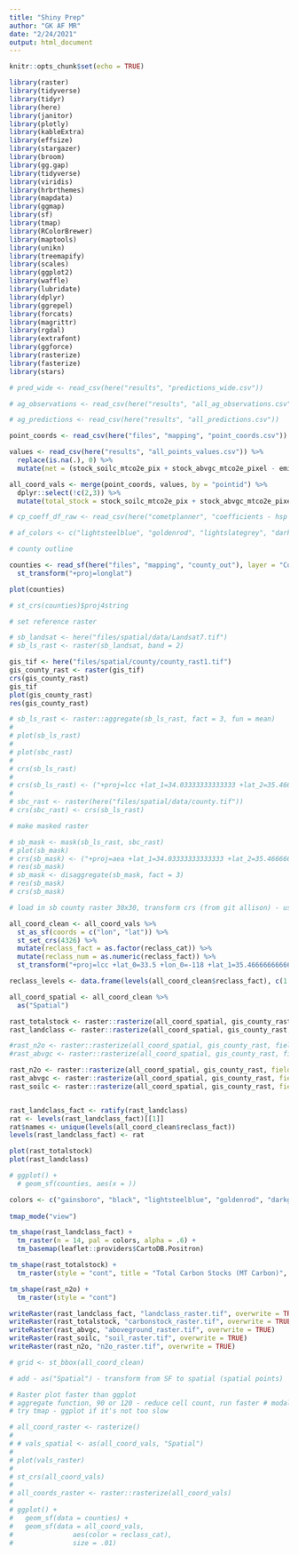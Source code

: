 ```yaml
---
title: "Shiny Prep"
author: "GK AF MR"
date: "2/24/2021"
output: html_document
---
```


```r
knitr::opts_chunk$set(echo = TRUE)

library(raster)
library(tidyverse)
library(tidyr)
library(here)
library(janitor)
library(plotly)
library(kableExtra)
library(effsize)
library(stargazer)
library(broom)
library(gg.gap)
library(tidyverse)
library(viridis)
library(hrbrthemes)
library(mapdata)
library(ggmap)
library(sf)
library(tmap)
library(RColorBrewer)
library(maptools)
library(unikn)
library(treemapify)
library(scales)
library(ggplot2)
library(waffle)
library(lubridate)
library(dplyr)
library(ggrepel)
library(forcats)
library(magrittr)
library(rgdal)
library(extrafont)
library(ggforce)
library(rasterize)
library(fasterize)
library(stars)

```

```r

# pred_wide <- read_csv(here("results", "predictions_wide.csv")) 

# ag_observations <- read_csv(here("results", "all_ag_observations.csv"))

# ag_predictions <- read_csv(here("results", "all_predictions.csv")) 

point_coords <- read_csv(here("files", "mapping", "point_coords.csv"))

values <- read_csv(here("results", "all_points_values.csv")) %>% 
  replace(is.na(.), 0) %>% 
  mutate(net = (stock_soilc_mtco2e_pix + stock_abvgc_mtco2e_pixel - emit_no_mtco2e_pix))

all_coord_vals <- merge(point_coords, values, by = "pointid") %>% 
  dplyr::select(!c(2,3)) %>% 
  mutate(total_stock = stock_soilc_mtco2e_pix + stock_abvgc_mtco2e_pixel)

# cp_coeff_df_raw <- read_csv(here("cometplanner", "coefficients - hsp - Combined.csv"))

# af_colors <- c("lightsteelblue", "goldenrod", "lightslategrey", "darkred", "sandybrown", "green4", "purple4")

```

```r
# county outline

counties <- read_sf(here("files", "mapping", "county_out"), layer = "CountyOutline") %>% 
  st_transform("+proj=longlat")

plot(counties)

# st_crs(counties)$proj4string

# set reference raster

# sb_landsat <- here("files/spatial/data/Landsat7.tif")
# sb_ls_rast <- raster(sb_landsat, band = 2)

gis_tif <- here("files/spatial/county/county_rast1.tif")
gis_county_rast <- raster(gis_tif)
crs(gis_county_rast)
gis_tif
plot(gis_county_rast)
res(gis_county_rast)

# sb_ls_rast <- raster::aggregate(sb_ls_rast, fact = 3, fun = mean)
# 
# plot(sb_ls_rast)
# 
# plot(sbc_rast)
# 
# crs(sb_ls_rast)
# 
# crs(sb_ls_rast) <- ("+proj=lcc +lat_1=34.03333333333333 +lat_2=35.46666666666667 +lat_0=33.5 +lon_0=-118 +x_0=2000000 +y_0=500000.0000000002 +ellps=GRS80 +datum=NAD83 +to_meter=0.3048006096012192 +no_defs")
# 
# sbc_rast <- raster(here("files/spatial/data/county.tif"))
# crs(sbc_rast) <- crs(sb_ls_rast)

# make masked raster

# sb_mask <- mask(sb_ls_rast, sbc_rast)
# plot(sb_mask)
# crs(sb_mask) <- ("+proj=aea +lat_1=34.03333333333333 +lat_2=35.46666666666667 +lat_0=33.5 +lon_0=-118 +x_0=2000000 +y_0=500000.0000000002 +ellps=GRS80 +datum=NAD83 +to_meter=0.3048006096012192 +no_defs")
# res(sb_mask)
# sb_mask <- disaggregate(sb_mask, fact = 3)
# res(sb_mask)
# crs(sb_mask)

# load in sb county raster 30x30, transform crs (from git allison) - use rasterize, take sb county base raster, rasterize function - field 1 per raster - must be numeric, assign # values to land class types 

all_coord_clean <- all_coord_vals %>% 
  st_as_sf(coords = c("lon", "lat")) %>% 
  st_set_crs(4326) %>% 
  mutate(reclass_fact = as.factor(reclass_cat)) %>% 
  mutate(reclass_num = as.numeric(reclass_fact)) %>% 
  st_transform("+proj=lcc +lat_0=33.5 +lon_0=-118 +lat_1=35.4666666666667 +lat_2=34.0333333333333 +x_0=2000000.0001016 +y_0=500000.0001016 +datum=NAD83 +units=us-ft +no_defs")

reclass_levels <- data.frame(levels(all_coord_clean$reclass_fact), c(1:14))

all_coord_spatial <- all_coord_clean %>% 
  as("Spatial")

rast_totalstock <- raster::rasterize(all_coord_spatial, gis_county_rast, field = 'total_stock', fun = mean) 
rast_landclass <- raster::rasterize(all_coord_spatial, gis_county_rast, field = 'reclass_num', fun = "last")

#rast_n2o <- raster::rasterize(all_coord_spatial, gis_county_rast, field = 'noemit', fun = mean)
#rast_abvgc <- raster::rasterize(all_coord_spatial, gis_county_rast, field = 'noemit', fun = mean)

rast_n2o <- raster::rasterize(all_coord_spatial, gis_county_rast, field = 'emit_no_mtco2e_pix', fun = mean)
rast_abvgc <- raster::rasterize(all_coord_spatial, gis_county_rast, field = 'stock_abvgc_mtco2e_pixel', fun = mean)
rast_soilc <- raster::rasterize(all_coord_spatial, gis_county_rast, field = 'stock_soilc_mtco2e_pix', fun = mean)


rast_landclass_fact <- ratify(rast_landclass)
rat <- levels(rast_landclass_fact)[[1]]
rat$names <- unique(levels(all_coord_clean$reclass_fact))
levels(rast_landclass_fact) <- rat

plot(rast_totalstock)
plot(rast_landclass)

# ggplot() +
  # geom_sf(counties, aes(x = ))

colors <- c("gainsboro", "black", "lightsteelblue", "goldenrod", "darkgreen", "darkolivegreen3", "lightslategrey", "darkred", "sandybrown", "cornflowerblue", "chartreuse3", "burlywood3", "purple4", "dodgerblue4") 
  
tmap_mode("view")

tm_shape(rast_landclass_fact) +
  tm_raster(n = 14, pal = colors, alpha = .6) +
  tm_basemap(leaflet::providers$CartoDB.Positron)

tm_shape(rast_totalstock) +
  tm_raster(style = "cont", title = "Total Carbon Stocks (MT Carbon)", palette = "Greens")

tm_shape(rast_n2o) + 
  tm_raster(style = "cont")

writeRaster(rast_landclass_fact, "landclass_raster.tif", overwrite = TRUE)
writeRaster(rast_totalstock, "carbonstock_raster.tif", overwrite = TRUE)
writeRaster(rast_abvgc, "aboveground_raster.tif", overwrite = TRUE)
writeRaster(rast_soilc, "soil_raster.tif", overwrite = TRUE)
writeRaster(rast_n2o, "n2o_raster.tif", overwrite = TRUE)

# grid <- st_bbox(all_coord_clean)

# add - as("Spatial") - transform from SF to spatial (spatial points)

# Raster plot faster than ggplot 
# aggregate function, 90 or 120 - reduce cell count, run faster # modal argument for aggregate
# try tmap - ggplot if it's not too slow

# all_coord_raster <- rasterize()
# 
# # vals_spatial <- as(all_coord_vals, "Spatial")
# 
# plot(vals_raster)
# 
# st_crs(all_coord_vals)
# 
# all_coords_raster <- raster::rasterize(all_coord_vals)
# 
# ggplot() +
#   geom_sf(data = counties) +
#   geom_sf(data = all_coord_vals,
#               aes(color = reclass_cat),
#               size = .01)

```

